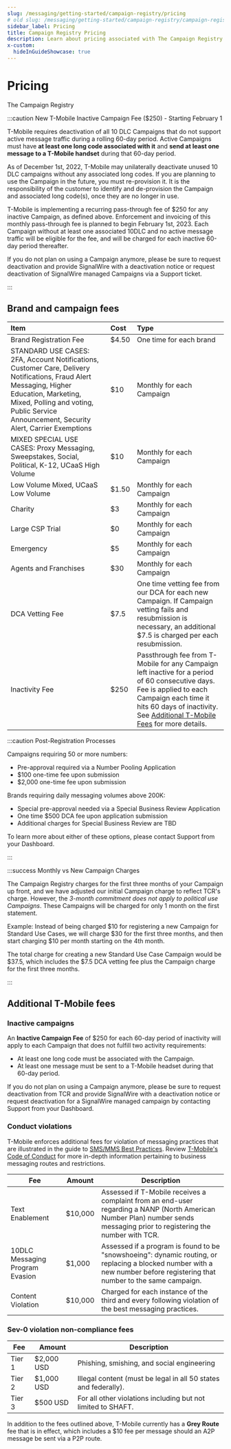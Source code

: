 ```yaml
---
slug: /messaging/getting-started/campaign-registry/pricing
# old slug: /messaging/getting-started/campaign-registry/campaign-registry-pricing
sidebar_label: Pricing
title: Campaign Registry Pricing
description: Learn about pricing associated with The Campaign Registry.
x-custom:
  hideInGuideShowcase: true
---
```


# Pricing

<Subtitle>The Campaign Registry</Subtitle>

:::caution New T-Mobile Inactive Campaign Fee ($250) - Starting February 1

T-Mobile requires deactivation of all 10 DLC Campaigns that do not support active message traffic during a rolling 60-day period. 
Active Campaigns must have **at least one long code associated with it** and **send at least one message to a T-Mobile handset** during that 60-day period.

As of December 1st, 2022, T-Mobile may unilaterally deactivate unused 10 DLC campaigns without any associated long codes. 
If you are planning to use the Campaign in the future, you must re-provision it. It is the responsibility of the customer to identify and de-provision the Campaign and associated long code(s), once they are no longer in use.

T-Mobile is implementing a recurring pass-through fee of $250 for any inactive Campaign, as defined above. 
Enforcement and invoicing of this monthly pass-through fee is planned to begin February 1st, 2023. Each Campaign without at least one associated 10DLC and no active message traffic will be eligible for the fee, and will be charged for each inactive 60-day period thereafter.

If you do not plan on using a Campaign anymore, please be sure to request deactivation and provide SignalWire with a deactivation notice or request deactivation of SignalWire managed Campaigns via a Support ticket.

:::

## Brand and campaign fees

| Item                                                                                                                                                                                                                                  | Cost  | Type                                                                                                                                                                                                                                                   |
| :------------------------------------------------------------------------------------------------------------------------------------------------------------------------------------------------------------------------------------ | :---- | :----------------------------------------------------------------------------------------------------------------------------------------------------------------------------------------------------------------------------------------------------- |
| Brand Registration Fee                                                                                                                                                                                                                | $4.50 | One time for each brand                                                                                                                                                                                                                                |
| STANDARD USE CASES: 2FA, Account Notifications, Customer Care, Delivery Notifications, Fraud Alert Messaging, Higher Education, Marketing, Mixed, Polling and voting, Public Service Announcement, Security Alert, Carrier Exemptions | $10   | Monthly for each Campaign                                                                                                                                                                                                                              |
| MIXED SPECIAL USE CASES: Proxy Messaging, Sweepstakes, Social, Political, K-12, UCaaS High Volume                                                                                                                                     | $10   | Monthly for each Campaign                                                                                                                                                                                                                              |
| Low Volume Mixed, UCaaS Low Volume                                                                                                                                                                                                    | $1.50 | Monthly for each Campaign                                                                                                                                                                                                                              |
| Charity                                                                                                                                                                                                                               | $3    | Monthly for each Campaign                                                                                                                                                                                                                              |
| Large CSP Trial                                                                                                                                                                                                                       | $0    | Monthly for each Campaign                                                                                                                                                                                                                              |
| Emergency                                                                                                                                                                                                                             | $5    | Monthly for each Campaign                                                                                                                                                                                                                              |
| Agents and Franchises                                                                                                                                                                                                                 | $30   | Monthly for each Campaign                                                                                                                                                                                                                              |
| DCA Vetting Fee                                                                                                                                                                                                                       | $7.5  | One time vetting fee from our DCA for each new Campaign. If Campaign vetting fails and resubmission is necessary, an additional $7.5 is charged per each resubmission.                                                                                 |
| Inactivity Fee                                                                                                                                                                                                                        | $250  | Passthrough fee from T-Mobile for any Campaign left inactive for a period of 60 consecutive days. Fee is applied to each Campaign each time it hits 60 days of inactivity. See [Additional T-Mobile Fees](#additional-t-mobile-fees) for more details. |

:::caution Post-Registration Processes

Campaigns requiring 50 or more numbers:

- Pre-approval required via a Number Pooling Application
- $100 one-time fee upon submission
- $2,000 one-time fee upon submission

Brands requiring daily messaging volumes above 200K:

- Special pre-approval needed via a Special Business Review Application
- One time $500 DCA fee upon application submission
- Additional charges for Special Business Review are TBD

To learn more about either of these options, please contact Support from your Dashboard.

:::

:::success Monthly vs New Campaign Charges

The Campaign Registry charges for the first three months of your Campaign up front, and we have adjusted our initial Campaign charge to reflect TCR's charge. However, the _3-month commitment does not apply to political use Campaigns_. These Campaigns will be charged for only 1 month on the first statement.

Example: Instead of being charged $10 for registering a new Campaign for Standard Use Cases, we will charge $30 for the first three months, and then start charging $10 per month starting on the 4th month.

The total charge for creating a new Standard Use Case Campaign would be $37.5, which includes the $7.5 DCA vetting fee plus the Campaign charge for the first three months.

:::

## Additional T-Mobile fees

### Inactive campaigns

An **Inactive Campaign Fee** of $250 for each 60-day period of inactivity will apply to each Campaign that does not fulfill two activity requirements:

- At least one long code must be associated with the Campaign.
- At least one message must be sent to a T-Mobile headset during that 60-day period.

If you do not plan on using a Campaign anymore, please be sure to request deactivation from TCR 
and provide SignalWire with a deactivation notice or request deactivation for a SignalWire managed campaign by contacting Support from your Dashboard.

### Conduct violations

T-Mobile enforces additional fees for violation of messaging practices that are illustrated in the guide to
[SMS/MMS Best Practices](../../getting-started/sms-best-practices-how-to-ensure-message-delivery.mdx). 
Review [T-Mobile's Code of Conduct](https://www.t-mobile.com/support/public-files/attachments/T-Mobile%20Code%20of%20Conduct.pdf) 
for more in-depth information pertaining to business messaging routes and restrictions.

| Fee                             | Amount  | Description                                                                                                                                                               |
| ------------------------------- | ------- | ------------------------------------------------------------------------------------------------------------------------------------------------------------------------- |
| Text Enablement                 | $10,000 | Assessed if T-Mobile receives a complaint from an end-user regarding a NANP (North American Number Plan) number sends messaging prior to registering the number with TCR. |
| 10DLC Messaging Program Evasion | $1,000  | Assessed if a program is found to be "snowshoeing": dynamic routing, or replacing a blocked number with a new number before registering that number to the same campaign. |
| Content Violation               | $10,000 | Charged for each instance of the third and every following violation of the best messaging practices.                                                                     |

### Sev-0 violation non-compliance fees

| Fee    | Amount     | Description                                                     |
| ------ | ---------- | --------------------------------------------------------------- |
| Tier 1 | $2,000 USD | Phishing, smishing, and social engineering                      |
| Tier 2 | $1,000 USD | Illegal content (must be legal in all 50 states and federally). |
| Tier 3 | $500 USD   | For all other violations including but not limited to SHAFT.    |

In addition to the fees outlined above, T-Mobile currently has a **Grey Route** fee that is in effect, which includes a $10 fee per message should an A2P message be sent via a P2P route.
